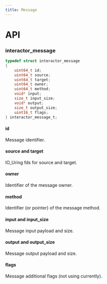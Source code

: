 ```yaml
---
title: Message
---
```


# API

### interactor_message

```c title="Declaration"
typedef struct interactor_message
{
    uint64_t id;
    uint64_t source;
    uint64_t target;
    uint64_t owner;
    uint64_t method;
    void* input;
    size_t input_size;
    void* output;
    size_t output_size;
    uint16_t flags;
} interactor_message_t;
```

#### id

Message identifier.

#### source and target

IO_Uring fds for source and target.

#### owner

Identifier of the message owner.

#### method

Identifier (or pointer) of the message method.

#### input and input_size

Message input payload and size.

#### output and output_size

Message output payload and size.

#### flags

Message additional flags (not using currently).
